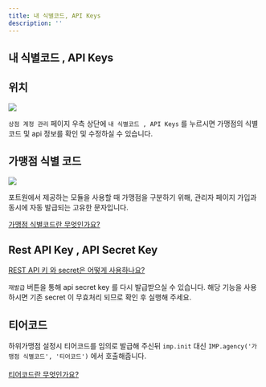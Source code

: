 ```yaml
---
title: 내 식별코드, API Keys
description: ''
---
```




## 내 식별코드 , API Keys

## 위치

![](</gitbook-assets/ko/Untitled (8).png>)

`상점 계정 관리` 페이지 우측 상단에 `내 식별코드 , API Keys` 를 누르시면 가맹점의 식별 코드 및 api 정보를 확인 및 수정하실 수 있습니다.

## 가맹점 식별 코드

![](</gitbook-assets/ko/Untitled (9).png>)

포트원에서 제공하는 모듈을 사용할 때 가맹점을 구분하기 위해, 관리자 페이지 가입과 동시에 자동 발급되는 고유한 문자입니다.

[가맹점 식별코드란 무엇인가요?](https://portone.gitbook.io/docs/ready/3.)

## Rest API Key , API Secret Key

[REST API 키 와 secret은 어떻게 사용하나요?](https://portone.gitbook.io/docs/ready/3.)

`재발급` 버튼을 통해 api secret key 를 다시 발급받으실 수 있습니다. 해당 기능을 사용하시면 기존 secret 이 무효처리 되므로 확인 후 실행해 주세요.

## 티어코드

하위가맹점 설정시 티어코드를 임의로 발급해 주신뒤 `imp.init` 대신 `IMP.agency('가맹점 식별코드', '티어코드')` 에서 호출해줍니다.\
\
[티어코드란 무엇인가요?](https://portone.gitbook.io/docs/tip/agency-and-tier)
